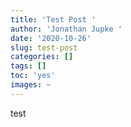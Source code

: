 ```yaml
---
title: 'Test Post '
author: 'Jonathan Jupke '
date: '2020-10-26'
slug: test-post
categories: []
tags: []
toc: 'yes'
images: ~
---
```


test